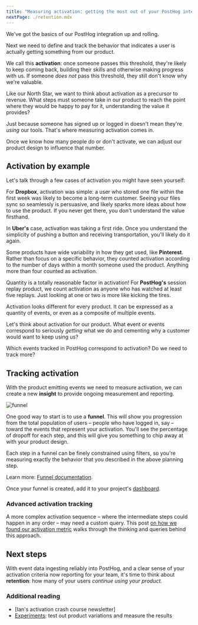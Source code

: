 ```yaml
---
title: "Measuring activation: getting the most out of your PostHog integration"
nextPage: ./retention.mdx
---
```



<AnalyticsPlannerTip />

We've got the basics of our PostHog integration up and rolling.

Next we need to define and track the behavior that indicates a user is actually getting something from our product.

We call this **activation**: once someone passes this threshold, they're likely to keep coming back, building their skills and otherwise making progress with us. If someone *does not* pass this threshold, they still don't know why we're valuable.

Like our North Star, we want to think about activation as a precursor to revenue. What steps must someone take in our product to reach the point where they would be happy to pay for it, understanding the value it provides?

Just because someone has signed up or logged in doesn't mean they're *using* our tools. That's where measuring activation comes in.

Once we know how many people do or don't activate, we can adjust our product design to influence that number.

## Activation by example

Let's talk through a few cases of activation you might have seen yourself:

For **Dropbox**, activation was simple: a user who stored one file within the first week was likely to become a long-term customer. Seeing your files sync so seamlessly is persuasive, and likely sparks more ideas about how to use the product. If you never get there, you don't understand the value firsthand.

In **Uber's** case, activation was taking a first ride. Once you understand the simplicity of pushing a button and receiving transportation, you'll likely do it again.

Some products have wide variability in how they get used, like **Pinterest**. Rather than focus on a specific behavior, they counted activation according to the number of days within a month someone used the product. Anything more than four counted as activation.

Quantity is a totally reasonable factor in activation! For **PostHog's** session replay product, we count activation as anyone who has watched at least five replays. Just looking at one or two is more like kicking the tires.

Activation looks different for every product. It can be expressed as a quantity of events, or even as a composite of multiple events.

<Admonition icon="IconPencil" title="Activation planning">

Let's think about activation for our product. What event or events correspond to seriously *getting* what we do and cementing why a customer would want to keep using us?

Which events tracked in PostHog correspond to activation? Do we need to track more?

</Admonition>

## Tracking activation

With the product emitting events we need to measure activation, we can create a new **insight** to provide ongoing measurement and reporting.  

![funnel](https://res.cloudinary.com/dmukukwp6/image/upload/funnel_aa53c78746.png)

One good way to start is to use a **funnel**. This will show you progression from the total population of users – people who have logged in, say – toward the events that represent your activation. You'll see the percentage of dropoff for each step, and this will give you something to chip away at with your product design.

Each step in a funnel can be finely constrained using filters, so you're measuring exactly the behavior that you described in the above planning step.

Learn more: [Funnel documentation](/docs/product-analytics/funnels).

Once your funnel is created, add it to your project's [dashboard](/docs/product-analytics/dashboards). 

### Advanced activation tracking

A more complex activation sequence – where the intermediate steps could happen in any order – may need a custom query. This post [on how we found our activation metric](product-engineers/activation-metrics) walks through the thinking and queries behind this approach.

## Next steps

With event data ingesting reliably into PostHog, and a clear sense of your activation criteria now reporting for your team, it's time to think about **retention**: how many of your users *continue using your product.*

### Additional reading

- [Ian's activation crash course newsletter]  
- [Experiments](/experiments): test out product variations and measure the results